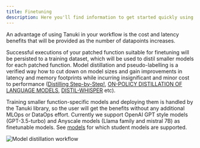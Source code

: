 ```yaml
---
title: Finetuning
description: Here you'll find information to get started quickly using Tanuki.
---
```



An advantage of using Tanuki in your workflow is the cost and latency benefits that will be provided as the number of datapoints increases. 

Successful executions of your patched function suitable for finetuning will be persisted to a training dataset, which will be used to distil smaller models for each patched function. Model distillation and pseudo-labelling is a verified way how to cut down on model sizes and gain improvements in latency and memory footprints while incurring insignificant and minor cost to performance ([Distilling Step-by-Step!](https://arxiv.org/pdf/2305.02301.pdf), [ON-POLICY DISTILLATION OF LANGUAGE MODELS](https://arxiv.org/pdf/2306.13649.pdf), [DISTIL-WHISPER](https://arxiv.org/pdf/2311.00430.pdf) etc).

Training smaller function-specific models and deploying them is handled by the Tanuki library, so the user will get the benefits without any additional MLOps or DataOps effort. Currently we support OpenAI GPT style models (GPT-3.5-turbo) and Anyscale models (Llama family and mistral 7B) as finetunable models. See [models](placeholder_url) for which student models are supported. 

![Model distillation workflow](https://github.com/Tanuki/docs/blob/main/fern/docs/assets/distillation_light.png?raw=true)